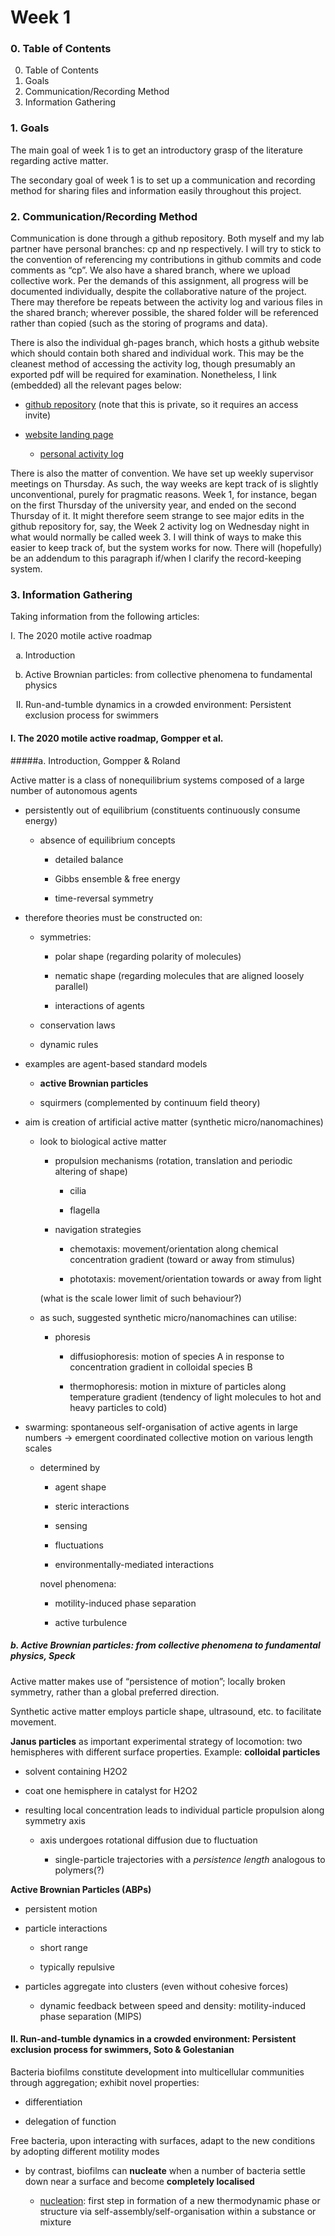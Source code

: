 <script type="text/javascript"
  src="https://cdnjs.cloudflare.com/ajax/libs/mathjax/2.7.0/MathJax.js?config=TeX-AMS_CHTML">
</script>
<script type="text/x-mathjax-config">
  MathJax.Hub.Config({
    tex2jax: {
      inlineMath: [['$','$'], ['\\(','\\)']],
      processEscapes: true},
      jax: ["input/TeX","input/MathML","input/AsciiMath","output/CommonHTML"],
      extensions: ["tex2jax.js","mml2jax.js","asciimath2jax.js","MathMenu.js","MathZoom.js","AssistiveMML.js", "[Contrib]/a11y/accessibility-menu.js"],
      TeX: {
      extensions: ["AMSmath.js","AMSsymbols.js","noErrors.js","noUndefined.js"],
      equationNumbers: {
      autoNumber: "AMS"
      }
    }
  });
</script>


# Week 1

### 0. Table of Contents

0. Table of Contents
1. Goals
2. Communication/Recording Method
3. Information Gathering

### 1. Goals

The main goal of week 1 is to get an introductory grasp of the literature regarding active matter.

The secondary goal of week 1 is to set up a communication and recording method for sharing files and information easily throughout this project.

### 2. Communication/Recording Method

Communication is done through a github repository. Both myself and my lab partner have personal branches: cp and np respectively. I will try to stick to the convention of referencing my contributions in github commits and code comments as "cp". We also have a shared branch, where we upload collective work. Per the demands of this assignment, all progress will be documented individually, despite the collaborative nature of the project. There may therefore be repeats between the activity log and various files in the shared branch; wherever possible, the shared folder will be referenced rather than copied (such as the storing of programs and data).

There is also the individual gh-pages branch, which hosts a github website which should contain both shared and individual work. This may be the cleanest method of accessing the activity log, though presumably an exported pdf will be required for examination. Nonetheless, I link (embedded) all the relevant pages below:

- [github repository](https://github.com/LDRTCH/msci-wiki) (note that this is private, so it requires an access invite)

- [website landing page](https://ldrtch.github.io/msci-wiki/)

	- [personal activity log](https://ldrtch.github.io/msci-wiki/activity_log/landing.html)

There is also the matter of convention. We have set up weekly supervisor meetings on Thursday. As such, the way weeks are kept track of is slightly unconventional, purely for pragmatic reasons. Week 1, for instance, began on the first Thursday of the university year, and ended on the second Thursday of it. It might therefore seem strange to see major edits in the github repository for, say, the Week 2 activity log on Wednesday night in what would normally be called week 3. I will think of ways to make this easier to keep track of, but the system works for now. There will (hopefully) be an addendum to this paragraph if/when I clarify the record-keeping system.

### 3. Information Gathering

Taking information from the following articles:

I. The 2020 motile active roadmap

a. Introduction
	
b. Active Brownian particles: from collective phenomena to fundamental physics

II. Run-and-tumble dynamics in a crowded environment: Persistent exclusion process for swimmers

#### I. The 2020 motile active roadmap, Gompper et al.
	
#####a. Introduction, Gompper & Roland

Active matter is a class of nonequilibrium systems composed of a large number of autonomous agents

- persistently out of equilibrium (constituents continuously consume energy)

	- absence of equilibrium concepts

		- detailed balance

		- Gibbs ensemble & free energy

		- time-reversal symmetry

- therefore theories must be constructed on:

	- symmetries:

		- polar shape (regarding polarity of molecules)

		- nematic shape (regarding molecules that are aligned loosely parallel)

		- interactions of agents

	- conservation laws

	- dynamic rules

- examples are agent-based standard models

	- <b>active Brownian particles</b>

	- squirmers
	(complemented by continuum field theory)

- aim is creation of artificial active matter (synthetic micro/nanomachines)

	- look to biological active matter

		- propulsion mechanisms (rotation, translation and periodic altering of shape)

			- cilia

			- flagella

		- navigation strategies

			- chemotaxis: movement/orientation along chemical concentration gradient (toward or away from stimulus)

			- phototaxis: movement/orientation towards or away from light

		(what is the scale lower limit of such behaviour?)

	- as such, suggested synthetic micro/nanomachines can utilise:

		- phoresis

			- diffusiophoresis: motion of species A in response to concentration gradient in colloidal species B

			- thermophoresis: motion in mixture of particles along temperature gradient (tendency of light molecules to hot and heavy particles to cold)

- swarming: spontaneous self-organisation of active agents in large numbers -> emergent coordinated collective motion on various length scales

	- determined by

		- agent shape

		- steric interactions

		- sensing

		- fluctuations

		- environmentally-mediated interactions

		novel phenomena:

		- motility-induced phase separation

		- active turbulence

##### b. Active Brownian particles: from collective phenomena to fundamental physics, Speck

Active matter makes use of "persistence of motion"; locally broken symmetry, rather than a global preferred direction.

Synthetic active matter employs particle shape, ultrasound, etc. to facilitate movement.

**Janus particles** as important experimental strategy of locomotion: two hemispheres with different surface properties. Example: **colloidal particles**

- solvent containing H2O2

- coat one hemisphere in catalyst for H2O2

- resulting local concentration leads to individual particle propulsion along symmetry axis
	
	- axis undergoes rotational diffusion due to fluctuation
	
		- single-particle trajectories with a *persistence length* analogous to polymers(?)
		
**Active Brownian Particles (ABPs)**

- persistent motion

- particle interactions

	- short range
	
	- typically repulsive
	
- particles aggregate into clusters (even without cohesive forces)

	- dynamic feedback between speed and density: motility-induced phase separation (MIPS)
	
#### II. Run-and-tumble dynamics in a crowded environment: Persistent exclusion process for swimmers, Soto & Golestanian

Bacteria biofilms constitute development into multicellular communities through aggregation; exhibit novel properties:

- differentiation
	
- delegation of function
	
Free bacteria, upon interacting with surfaces, adapt to the new conditions by adopting different motility modes

- by contrast, biofilms can **nucleate** when a number of bacteria settle down near a surface and become <b>completely localised</b>
		
	- [nucleation](https://en.wikipedia.org/wiki/Nucleation): first step in formation of a new thermodynamic phase or structure via self-assembly/self-organisation within a substance or mixture
		
	
		
		

	


